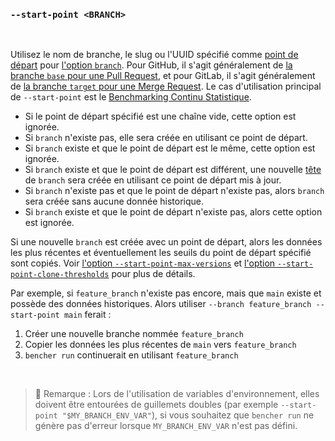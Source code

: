 ### `--start-point <BRANCH>`

<br />

Utilisez le nom de branche, le slug ou l'UUID spécifié comme [point de départ][start point] pour [l'option `branch`][branch option].
Pour GitHub, il s'agit généralement de [la branche `base` pour une Pull Request][github base],
et pour GitLab, il s'agit généralement de [la branche `target` pour une Merge Request][gitlab target].
Le cas d'utilisation principal de `--start-point` est le [Benchmarking Continu Statistique](/fr/docs/how-to/track-benchmarks/#statistical-continuous-benchmarking).

- Si le point de départ spécifié est une chaîne vide, cette option est ignorée.
- Si `branch` n'existe pas, elle sera créée en utilisant ce point de départ.
- Si `branch` existe et que le point de départ est le même, cette option est ignorée.
- Si `branch` existe et que le point de départ est différent,
  une nouvelle [tête][head] de `branch` sera créée en utilisant ce point de départ mis à jour.
- Si `branch` n'existe pas et que le point de départ n'existe pas,
  alors `branch` sera créée sans aucune donnée historique.
- Si `branch` existe et que le point de départ n'existe pas,
  alors cette option est ignorée.

Si une nouvelle `branch` est créée avec un point de départ,
alors les données les plus récentes et éventuellement les seuils du point de départ spécifié sont copiés.
Voir [l'option `--start-point-max-versions`][start point max version option] et [l'option `--start-point-clone-thresholds`][start point clone thresholds option] pour plus de détails.

Par exemple, si `feature_branch` n'existe pas encore, mais que `main` existe et possède des données historiques.
Alors utiliser `--branch feature_branch --start-point main` ferait :
1. Créer une nouvelle branche nommée `feature_branch`
2. Copier les données les plus récentes de `main` vers `feature_branch`
3. `bencher run` continuerait en utilisant `feature_branch`
<br />

> 🐰 Remarque : Lors de l'utilisation de variables d'environnement, elles doivent être entourées de guillemets doubles (par exemple `--start-point "$MY_BRANCH_ENV_VAR"`),
> si vous souhaitez que `bencher run` ne génère pas d'erreur lorsque `MY_BRANCH_ENV_VAR` n'est pas défini.

[github base]: https://docs.github.com/en/pull-requests/collaborating-with-pull-requests/proposing-changes-to-your-work-with-pull-requests/about-branches#working-with-branches
[gitlab target]: https://docs.gitlab.com/ee/user/project/merge_requests/creating_merge_requests.html#from-the-merge-request-list

[start point]: /fr/docs/explanation/benchmarking/#start-point
[head]: /fr/docs/explanation/benchmarking/#head

[branch option]: #--branch-branch
[start point max version option]: #--start-point-max-versions-count
[start point clone thresholds option]: #--start-point-clone-thresholds
